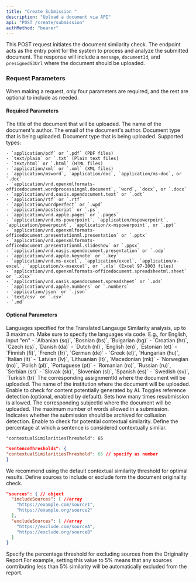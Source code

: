 ```yaml
---
title: "Create Submission "
description: "Upload a document via API"
api: "POST /create/submission"
authMethod: "bearer"
---
```


This POST request initiates the document similarity check. The endpoint acts as the entry point for the system to process and analyze the submitted document. The response will include a `message`, `documentId`, and `presignedS3Url` where the document should be uploaded.

### Request Parameters

When making a request, only four parameters are required, and the rest are optional to include as needed.

#### Required Parameters

<ParamField body="documentTitle" type="string" required>
  The title of the document that will be uploaded.
</ParamField>

<ParamField body="author" type="string" required>
  The name of the document's author.
</ParamField>

<ParamField body="email" type="string" required>
  The email of the document's author.
</ParamField>

<ParamField body="docType" type="string" required>
  Document type that is being uploaded.

  <Expandable title="Supported Types">
    Document type that is being uploaded. Supported types:

    - `application/pdf` or `.pdf` (PDF files)
    - `text/plain` or `.txt` (Plain text files)
    - `text/html` or `.html` (HTML files)
    - `application/xml` or `.xml` (XML files)
    - `application/msword`, `application/doc`, `application/ms-doc`, or `.doc`
    - `application/vnd.openxmlformats-officedocument.wordprocessingml.document`, `word`, `docx`, or `.docx`
    - `application/vnd.oasis.opendocument.text` or `.odt`
    - `application/rtf` or `.rtf`
    - `application/wordperfect` or `.wpd`
    - `application/postscript` or `.ps`
    - `application/vnd.apple.pages` or `.pages`
    - `application/vnd.ms-powerpoint`, `application/mspowerpoint`, `application/powerpoint`, `application/x-mspowerpoint`, or `.ppt`
    - `application/vnd.openxmlformats-officedocument.presentationml.presentation` or `.pptx`
    - `application/vnd.openxmlformats-officedocument.presentationml.slideshow` or `.ppsx`
    - `application/vnd.oasis.opendocument.presentation` or `.odp`
    - `application/vnd.apple.keynote` or `.key`
    - `application/vnd.ms-excel`, `application/excel`, `application/x-excel`, `application/x-msexcel`, or `.xls` (Excel 97-2003 files)
    - `application/vnd.openxmlformats-officedocument.spreadsheetml.sheet` or `.xlsx`
    - `application/vnd.oasis.opendocument.spreadsheet` or `.ods`
    - `application/vnd.apple.numbers` or `.numbers`
    - `application/json` or `.json`
    - `text/csv` or `.csv`
    - `.md`
  </Expandable>
</ParamField>

#### Optional Parameters

<ParamField body="translatedLanguage" type="string[]">
  Languages specified for the Translated Langauge Similarity analysis, up to 3 maximum.

  <Warning>
    Make sure to specify the languages via code. E.g., for English, input "en"
  </Warning>
  <Expandable title="Supported Languages">
    - `Albanian (sq)`, `Bosnian (bs)`, `Bulgarian (bg)`
    - `Croatian (hr)`, `Czech (cs)`, `Danish (da)`
    - `Dutch (nl)`, `English (en)`, `Estonian (et)`
    - `Finnish (fi)`, `French (fr)`, `German (de)`
    - `Greek (el)`, `Hungarian (hu)`, `Italian (it)`
    - `Latvian (lv)`, `Lithuanian (lt)`, `Macedonian (mk)`
    - `Norwegian (no)`, `Polish (pl)`, `Portuguese (pt)`
    - `Romanian (ro)`, `Russian (ru)`, `Serbian (sr)`
    - `Slovak (sk)`, `Slovenian (sl)`, `Spanish (es)`
    - `Swedish (sv)`, `Turkish (tr)`
  </Expandable>
</ParamField>

<ParamField body="assignmentId" type="string">
  The corresponding assignmentId where the document will be uploaded.
</ParamField>

<ParamField body="institutionName" type="string" required="false">
  The name of the institution where the document will be uploaded.
</ParamField>

<ParamField body="enableAIDetection" type="boolean">
  Enable to check for content potentially generated by AI.
</ParamField>

<ParamField body="enableReferenceDetection" type="boolean">
  Toggles reference detection (optional, enabled by default).
</ParamField>

<ParamField body="reSubmissions" type="number">
  Sets how many times resubmission is allowed.
</ParamField>

<ParamField body="subjectId" type="string">
  The corresponding subjectId where the document will be uploaded.
</ParamField>

<ParamField body="maxLimit" type="number">
  The maximum number of words allowed in a submission.
</ParamField>

<ParamField body="archive" type="boolean">
  Indicates whether the submission should be archived for collusion detection.
</ParamField>

<ParamField body="enableContextSimilarity" type="boolean">
  Enable to check for potential contextual similarity.
</ParamField>

<ParamField body="sentenceThresholds" type="object">
  Define the percentage at which a sentence is considered contextually similar.

  `"contextualSimilaritiesThreshold": 65`

  ```json Example icon=webhook
  "sentenceThresholds": {
  "contextualSimilaritiesThreshold": 65 // specify as number
  }
  ```

  <Warning>
    We recommend using the default contextual similarity threshold for optimal results.
  </Warning>
</ParamField>

<ParamField body="sources" type="object">
  Define sources to include or exclude form the document originality check.

  ```json Example icon=webhook
  "sources": { // object
    "includeSources": [ //array
      "https://example.com/source1", 
      "https://example.org/source2"
    ],
    "excludeSources": [ //array
      "https://exclude.com/sourceA",
      "https://exclude.org/sourceB"
    ]
  }
  ```
</ParamField>

<ParamField body="sourcesThreshold" type="number">
  Specify the percentage threshold for excluding sources from the Originality   Report.For example, setting this value to 5% means that any sources contributing less than 5% similarity will be automatically excluded from the report.
</ParamField>